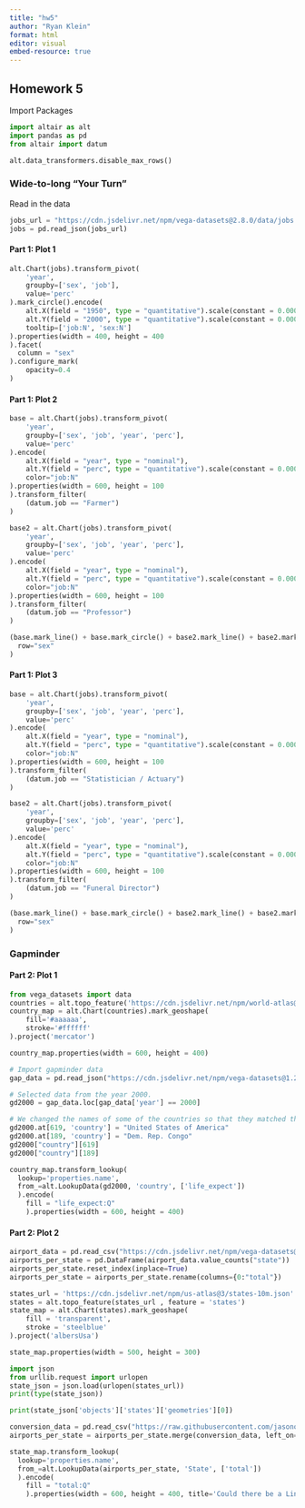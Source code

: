 ```yaml
---
title: "hw5"
author: "Ryan Klein"
format: html
editor: visual
embed-resource: true
---
```


## Homework 5

Import Packages

```python
import altair as alt
import pandas as pd
from altair import datum
```

```python
alt.data_transformers.disable_max_rows()
```

### Wide-to-long "Your Turn"

Read in the data

```python
jobs_url = "https://cdn.jsdelivr.net/npm/vega-datasets@2.8.0/data/jobs.json"
jobs = pd.read_json(jobs_url)
```

#### Part 1: Plot 1
```python
alt.Chart(jobs).transform_pivot(
    'year',
    groupby=['sex', 'job'],
    value='perc'
).mark_circle().encode(
    alt.X(field = "1950", type = "quantitative").scale(constant = 0.0001, type='symlog'),
    alt.Y(field = "2000", type = "quantitative").scale(constant = 0.0001, type='symlog'),
    tooltip=['job:N', 'sex:N']
).properties(width = 400, height = 400
).facet(
  column = "sex"
).configure_mark(
    opacity=0.4
)
```

#### Part 1: Plot 2
```python
base = alt.Chart(jobs).transform_pivot(
    'year',
    groupby=['sex', 'job', 'year', 'perc'],
    value='perc'
).encode(
    alt.X(field = "year", type = "nominal"),
    alt.Y(field = "perc", type = "quantitative").scale(constant = 0.0001, type='symlog'),
    color="job:N"
).properties(width = 600, height = 100
).transform_filter(
    (datum.job == "Farmer")
)

base2 = alt.Chart(jobs).transform_pivot(
    'year',
    groupby=['sex', 'job', 'year', 'perc'],
    value='perc'
).encode(
    alt.X(field = "year", type = "nominal"),
    alt.Y(field = "perc", type = "quantitative").scale(constant = 0.0001, type='symlog'),
    color="job:N"
).properties(width = 600, height = 100
).transform_filter(
    (datum.job == "Professor")
)

(base.mark_line() + base.mark_circle() + base2.mark_line() + base2.mark_circle()).facet(
  row="sex"
)
```

#### Part 1: Plot 3
```python
base = alt.Chart(jobs).transform_pivot(
    'year',
    groupby=['sex', 'job', 'year', 'perc'],
    value='perc'
).encode(
    alt.X(field = "year", type = "nominal"),
    alt.Y(field = "perc", type = "quantitative").scale(constant = 0.0001, type='symlog'),
    color="job:N"
).properties(width = 600, height = 100
).transform_filter(
    (datum.job == "Statistician / Actuary")
)

base2 = alt.Chart(jobs).transform_pivot(
    'year',
    groupby=['sex', 'job', 'year', 'perc'],
    value='perc'
).encode(
    alt.X(field = "year", type = "nominal"),
    alt.Y(field = "perc", type = "quantitative").scale(constant = 0.0001, type='symlog'),
    color="job:N"
).properties(width = 600, height = 100
).transform_filter(
    (datum.job == "Funeral Director")
)

(base.mark_line() + base.mark_circle() + base2.mark_line() + base2.mark_circle()).facet(
  row="sex"
)
```

### Gapminder
#### Part 2: Plot 1
```python
from vega_datasets import data
countries = alt.topo_feature('https://cdn.jsdelivr.net/npm/world-atlas@2/countries-110m.json', feature='countries')
country_map = alt.Chart(countries).mark_geoshape(
    fill='#aaaaaa',
    stroke='#ffffff'
).project('mercator')

country_map.properties(width = 600, height = 400)
```

```python
# Import gapminder data
gap_data = pd.read_json("https://cdn.jsdelivr.net/npm/vega-datasets@1.29.0/data/countries.json")

# Selected data from the year 2000.
gd2000 = gap_data.loc[gap_data['year'] == 2000] 

# We changed the names of some of the countries so that they matched the labels within the map.  There were only two countries that had mislabeled data.
gd2000.at[619, 'country'] = "United States of America"
gd2000.at[189, 'country'] = "Dem. Rep. Congo"
gd2000["country"][619]
gd2000["country"][189]
```



```python
country_map.transform_lookup(
  lookup='properties.name',
  from_=alt.LookupData(gd2000, 'country', ['life_expect'])
  ).encode(
    fill = "life_expect:Q"
    ).properties(width = 600, height = 400)
```


#### Part 2: Plot 2
```python
airport_data = pd.read_csv("https://cdn.jsdelivr.net/npm/vega-datasets@v1.29.0/data/airports.csv")
airports_per_state = pd.DataFrame(airport_data.value_counts("state"))
airports_per_state.reset_index(inplace=True)
airports_per_state = airports_per_state.rename(columns={0:"total"})
```

```python
states_url = 'https://cdn.jsdelivr.net/npm/us-atlas@3/states-10m.json'
states = alt.topo_feature(states_url , feature = 'states')
state_map = alt.Chart(states).mark_geoshape(
    fill = 'transparent',
    stroke = 'steelblue'
).project('albersUsa')

state_map.properties(width = 500, height = 300)
```

```python
import json 
from urllib.request import urlopen
state_json = json.load(urlopen(states_url))
print(type(state_json))
```

```python
print(state_json['objects']['states']['geometries'][0])
```

```python
conversion_data = pd.read_csv("https://raw.githubusercontent.com/jasonong/List-of-US-States/master/states.csv")
airports_per_state = airports_per_state.merge(conversion_data, left_on='state', right_on='Abbreviation', suffixes=('_left', '_right'))
```

```python
state_map.transform_lookup(
  lookup='properties.name',
  from_=alt.LookupData(airports_per_state, 'State', ['total'])
  ).encode(
    fill = "total:Q"
    ).properties(width = 600, height = 400, title='Could there be a Link between Land Mass and Number of Airports?')
```
